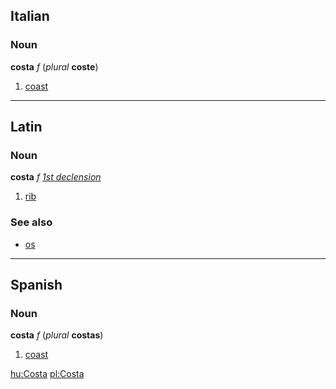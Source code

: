 ==Italian==
===Noun===
'''costa''' ''f'' (''plural'' '''coste''')

#[[coast]]

----
==Latin==
===Noun===
'''costa''' ''f'' ''[[Wiktionary Appendix:Latin first declension|1st declension]]''

#[[rib]]

===See also===
*[[os]]

----
==Spanish==
===Noun===
'''costa''' ''f'' (''plural'' '''costas''')

#[[coast]]

[[hu:Costa]]
[[pl:Costa]]